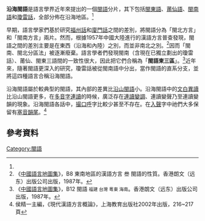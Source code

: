 {{Infobox language family
|name=沿海閩語
|altname=海墘閩語
|region={{PRC}}（[[福建|福建]]、[[海南|海南]]、[[廣東|廣東]]東部及南部沿海、[[浙江|浙江]]東南部等地）<br />{{ROC}}（[[臺灣|臺]][[澎湖群島|澎]][[金門縣|金]][[馬祖|馬]]）<br />{{MYS}}<br/>{{SGP}}
|familycolor=Sino-Tibetan
|fam1=[[漢藏語系|漢藏語系]]
|fam2=[[漢語族|漢語族]]
|fam3=[[閩語支|閩語支]]
|child1=[[閩東語|閩東語]]
|child2=[[閩南語|閩南語]]
|child3=[[莆仙語|莆仙語]]
|child4=[[瓊雷話|瓊雷話]]
|protoname=[[原始閩語|原始閩語]]
|map=Min Languages.svg
|mapcaption=閩語支中的沿海閩語分布（藍色系及紫色）
}}
'''沿海閩語'''是語言學界近年來提出的一個[[閩語|閩語]]分片，其下包括[[閩東語|閩東語]]、[[莆仙語|莆仙語]]、[[閩南語|閩南語]]和[[瓊雷話|瓊雷話]]，全部分佈在沿海地區。<ref name="hou216"/>

早期，語言學家們基於研究[[福州話|福州話]]和[[廈門話|廈門話]]之間的差別，將閩語分為「閩北方言」和「閩南方言」兩片。然而，根據1957年中國大陸進行的漢語方言普查發現，閩語之間的差別主要是在東西（沿海和內陸）之別，而並非南北之別。<ref>《[[中國語言地圖集|中國語言地圖集]]》，B8 東南地區的漢語方言 叁 閩語的性質。香港朗文（远东）出版公司出版，1987年。</ref>因而「閩南、閩北分區法」被逐漸廢棄。語言學者們發現閩南（含現在已獨立劃出的瓊雷話）、莆仙、閩東三語間的一致性很大，因此把它們合稱為「'''閩語東三區'''」。<ref>《[[中國語言地圖集|中國語言地圖集]]》，B12 閩語 <small>福建 台灣 粵東 海南</small>。香港朗文（远东）出版公司出版，1987年。</ref>近年來，隨著閩語更深入的研究，瓊雷話被從閩南語中分出，當作閩語的直系分支，並將這四種語言合稱沿海閩語。

沿海閩語屬於較典型的閩語，其內部的差異比[[沿山閩語|沿山閩語]]小。沿海閩語中的[[文白異讀|文白異讀]]比沿山閩語更多，在[[連音|多音字連讀]]的時候，廣泛存在[[變調|連讀變調]]、連讀變聲乃至連讀變韻的現象。沿海閩語各話中，[[撮口呼|撮口呼]]字比較少甚至不存在。在[[入聲|入聲]]字中祂們大多保留有[[塞音|塞音]][[韻尾|韻尾]]。<ref name="hou216">侯精一主編，《現代漢語方言概論》，上海教育出版社2002年出版，216~217頁</ref>

==參考資料==
{{reflist}}

{{閩語}}

[[Category:閩語|Category:閩語]]